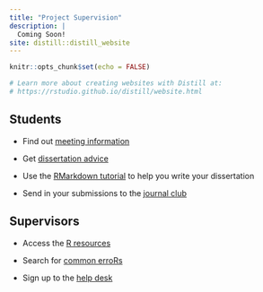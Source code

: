 ```yaml
---
title: "Project Supervision"
description: |
  Coming Soon!
site: distill::distill_website
---
```


```r
knitr::opts_chunk$set(echo = FALSE)

# Learn more about creating websites with Distill at:
# https://rstudio.github.io/distill/website.html

```

## Students

- Find out [meeting information](meetings.html)

- Get [dissertation advice](dissertation.html)

- Use the [RMarkdown tutorial](rmarkdown_tutorial.html) to help you write your dissertation

- Send in your submissions to the [journal club](jc.html)  


## Supervisors

- Access the [R resources](guide.html)  

- Search for [common erroRs](errors.html)  

- Sign up to the [help desk](help.html)  



